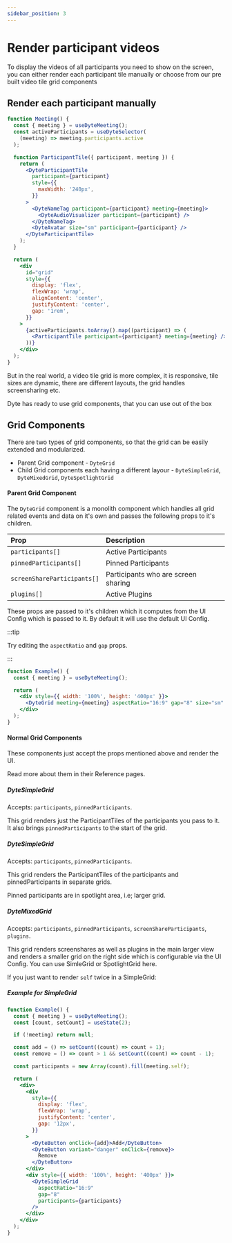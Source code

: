 ```yaml
---
sidebar_position: 3
---
```


# Render participant videos

To display the videos of all participants you need to show on the screen, you
can either render each participant tile manually or choose from our pre built
video tile grid components

## Render each participant manually

```jsx live
function Meeting() {
  const { meeting } = useDyteMeeting();
  const activeParticipants = useDyteSelector(
    (meeting) => meeting.participants.active
  );

  function ParticipantTile({ participant, meeting }) {
    return (
      <DyteParticipantTile
        participant={participant}
        style={{
          maxWidth: '240px',
        }}
      >
        <DyteNameTag participant={participant} meeting={meeting}>
          <DyteAudioVisualizer participant={participant} />
        </DyteNameTag>
        <DyteAvatar size="sm" participant={participant} />
      </DyteParticipantTile>
    );
  }

  return (
    <div
      id="grid"
      style={{
        display: 'flex',
        flexWrap: 'wrap',
        alignContent: 'center',
        justifyContent: 'center',
        gap: '1rem',
      }}
    >
      {activeParticipants.toArray().map((participant) => (
        <ParticipantTile participant={participant} meeting={meeting} />
      ))}
    </div>
  );
}
```

But in the real world, a video tile grid is more complex, it is responsive, tile
sizes are dynamic, there are different layouts, the grid handles screensharing
etc.

Dyte has ready to use grid components, that you can use out of the box

## Grid Components

There are two types of grid components, so that the grid can be easily extended
and modularized.

- Parent Grid component - `DyteGrid`
- Child Grid components each having a different layour - `DyteSimpleGrid`,
  `DyteMixedGrid`, `DyteSpotlightGrid`

#### Parent Grid Component

The `DyteGrid` component is a monolith component which handles all grid related
events and data on it's own and passes the following props to it's children.

| Prop                        | Description                         |
| :-------------------------- | :---------------------------------- |
| `participants[]`            | Active Participants                 |
| `pinnedParticipants[]`      | Pinned Participants                 |
| `screenShareParticipants[]` | Participants who are screen sharing |
| `plugins[]`                 | Active Plugins                      |

These props are passed to it's children which it computes from the UI Config
which is passed to it. By default it will use the default UI Config.

:::tip

Try editing the `aspectRatio` and `gap` props.

:::

```jsx live
function Example() {
  const { meeting } = useDyteMeeting();

  return (
    <div style={{ width: '100%', height: '400px' }}>
      <DyteGrid meeting={meeting} aspectRatio="16:9" gap="8" size="sm" />
    </div>
  );
}
```

#### Normal Grid Components

These components just accept the props mentioned above and render the UI.

Read more about them in their Reference pages.

##### DyteSimpleGrid

Accepts: `participants`, `pinnedParticipants`.

This grid renders just the ParticipantTiles of the participants you pass to it.
It also brings `pinnedParticipants` to the start of the grid.

##### DyteSimpleGrid

Accepts: `participants`, `pinnedParticipants`.

This grid renders the ParticipantTiles of the participants and
pinnedParticipants in separate grids.

Pinned participants are in spotlight area, i.e; larger grid.

##### DyteMixedGrid

Accepts: `participants`, `pinnedParticipants`, `screenShareParticipants`,
`plugins`.

This grid renders screenshares as well as plugins in the main larger view and
renders a smaller grid on the right side which is configurable via the UI
Config. You can use SimleGrid or SpotlightGrid here.

If you just want to render `self` twice in a SimpleGrid:

##### Example for SimpleGrid

```jsx live
function Example() {
  const { meeting } = useDyteMeeting();
  const [count, setCount] = useState(2);

  if (!meeting) return null;

  const add = () => setCount((count) => count + 1);
  const remove = () => count > 1 && setCount((count) => count - 1);

  const participants = new Array(count).fill(meeting.self);

  return (
    <div>
      <div
        style={{
          display: 'flex',
          flexWrap: 'wrap',
          justifyContent: 'center',
          gap: '12px',
        }}
      >
        <DyteButton onClick={add}>Add</DyteButton>
        <DyteButton variant="danger" onClick={remove}>
          Remove
        </DyteButton>
      </div>
      <div style={{ width: '100%', height: '400px' }}>
        <DyteSimpleGrid
          aspectRatio="16:9"
          gap="8"
          participants={participants}
        />
      </div>
    </div>
  );
}
```
